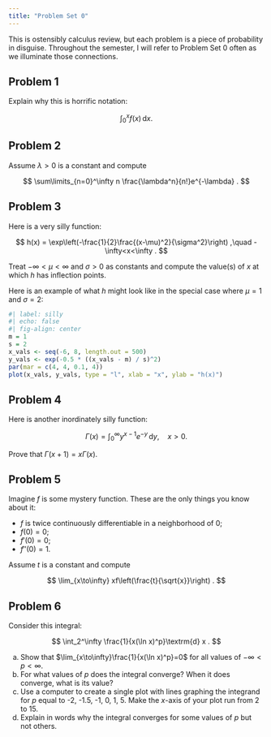 ```yaml
---
title: "Problem Set 0"
---
```


This is ostensibly calculus review, but each problem is a piece of probability in disguise. Throughout the semester, I will refer to Problem Set 0 often as we illuminate those connections.

## Problem 1

Explain why this is horrific notation:

$$
    \int_0^x f(x)\,\textrm{d} x.
$$

## Problem 2

Assume $\lambda>0$ is a constant and compute

$$
    \sum\limits_{n=0}^\infty n \frac{\lambda^n}{n!}e^{-\lambda}
    .
$$

## Problem 3

Here is a very silly function:

$$
    h(x)
    =
    \exp\left(-\frac{1}{2}\frac{(x-\mu)^2}{\sigma^2}\right)
    ,\quad 
    -\infty<x<\infty
    .
$$

Treat $-\infty<\mu<\infty$ and $\sigma>0$ as constants and compute the value(s) of $x$ at which $h$ has inflection points.

Here is an example of what $h$ might look like in the special case where $\mu = 1$ and $\sigma=2$:

```r
#| label: silly
#| echo: false
#| fig-align: center
m = 1
s = 2
x_vals <- seq(-6, 8, length.out = 500)
y_vals <- exp(-0.5 * ((x_vals - m) / s)^2)
par(mar = c(4, 4, 0.1, 4))
plot(x_vals, y_vals, type = "l", xlab = "x", ylab = "h(x)")
```

## Problem 4

Here is another inordinately silly function:

$$
\Gamma(x)=\int_0^\infty y^{x-1}e^{-y}\,\textrm{d} y,\quad x>0.
$$

Prove that $\Gamma(x+1)=x\Gamma(x)$.

## Problem 5

Imagine $f$ is some mystery function. These are the only things you know about it:

-   $f$ is twice continuously differentiable in a neighborhood of 0;
-   $f(0) = 0$;
-   $f'(0) = 0$;
-   $f''(0) = 1$.

Assume $t$ is a constant and compute

$$
    \lim_{x\to\infty} xf\left(\frac{t}{\sqrt{x}}\right)
    .
$$

## Problem 6

Consider this integral:

$$
    \int_2^\infty 
    \frac{1}{x(\ln x)^p}\textrm{d} x
    .
$$

a.  Show that $\lim_{x\to\infty}\frac{1}{x(\ln x)^p}=0$ for all values of $-\infty<p<\infty$.
b.  For what values of $p$ does the integral converge? When it does converge, what is its value?
c.  Use a computer to create a single plot with lines graphing the integrand for $p$ equal to -2, -1.5, -1, 0, 1, 5. Make the $x$-axis of your plot run from 2 to 15.
d.  Explain in words why the integral converges for some values of $p$ but not others.

